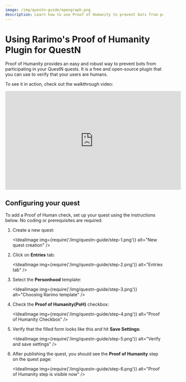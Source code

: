 ```yaml
---
image: /img/questn-guide/opengraph.png
description: Learn how to use Proof of Humanity to prevent bots from participating in your QuestN quests.
---
```


# Using Rarimo's Proof of Humanity Plugin for QuestN

Proof of Humanity provides an easy and robust way to prevent bots from participating in your QuestN quests. It is a free and open-source plugin that you can use to verify that your users are humans.

To see it in action, check out the walkthrough video:

<iframe width="560" height="315" src="https://www.youtube.com/embed/HVPtCNr50o8?si=xT1r_M1sSHTJm3dg" title="YouTube video player" frameborder="0" allow="accelerometer; autoplay; clipboard-write; encrypted-media; gyroscope; picture-in-picture; web-share" allowfullscreen></iframe>

## Configuring your quest

To add a Proof of Human check, set up your quest using the instructions below.
No coding or prerequisites are required.

1. Create a new quest:

    <IdealImage img={require('/img/questn-guide/step-1.png')} alt="New quest creation" />

1. Click on **Entries** tab:

    <IdealImage img={require('/img/questn-guide/step-2.png')} alt="Entries tab" />

1. Select the **Personhood** template:

    <IdealImage img={require('/img/questn-guide/step-3.png')} alt="Choosing  Rarimo template" />

1. Check the **Proof of Humanity(PoH)** checkbox:

    <IdealImage img={require('/img/questn-guide/step-4.png')} alt="Proof of Humanity Checkbox" />

1. Verify that the filled form looks like this and hit **Save Settings**:

    <IdealImage img={require('/img/questn-guide/step-5.png')} alt="Verify and save settings" />

1. After publishing the quest, you should see the **Proof of Humanity** step on the quest page:

    <IdealImage img={require('/img/questn-guide/step-6.png')} alt="Proof of Humanity step is visible now" />